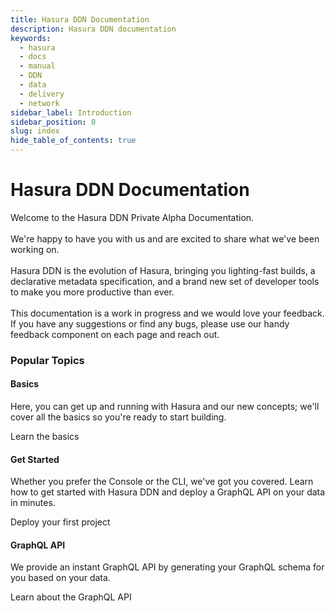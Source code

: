 ```yaml
---
title: Hasura DDN Documentation
description: Hasura DDN documentation
keywords:
  - hasura
  - docs
  - manual
  - DDN
  - data
  - delivery
  - network
sidebar_label: Introduction
sidebar_position: 0
slug: index
hide_table_of_contents: true
---
```



# Hasura DDN Documentation

<div className="gallery">
  <div className="sub-heading">
    <div className="front-matter">
      <p>
        Welcome to the Hasura DDN Private Alpha Documentation.
        <br />
        <br />
        We're happy to have you with us and are excited to share what we've been working on.
        <br />
        <br />
        Hasura DDN is the evolution of Hasura, bringing you lighting-fast builds, a declarative metadata specification,
        and a brand new set of developer tools to make you more productive than ever.
        <br />
        <br />
        This documentation is a work in progress and we would love your feedback. If you have any suggestions or find any
        bugs, please use our handy feedback component on each page and reach out.
      </p>
      <div>
        <Logo />
      </div>
    </div>
  </div>
  <div className="sub-heading">
    <h3>Popular Topics</h3>
  </div>
  <div className="card">
    <div className="card-header">
      <Basics />
      <h4>Basics</h4>
    </div>
    <p>
      Here, you can get up and running with Hasura and our new concepts; we'll cover all the basics so you're ready to
      start building.
    </p>
    <VersionedLink to="/basics/overview">
      Learn the basics <ArrowRight className="arrow" />
    </VersionedLink>
  </div>
  <div className="card">
    <div className="card-header">
      <Beaker />
      <h4>Get Started</h4>
    </div>
    <p>
      Whether you prefer the Console or the CLI, we've got you covered. Learn how to get started with Hasura DDN and
      deploy a GraphQL API on your data in minutes.
    </p>
    <VersionedLink to="/get-started/overview/">
      Deploy your first project <ArrowRight className="arrow" />
    </VersionedLink>
  </div>
  <div className="card">
    <div className="card-header">
      <GraphQL />
      <h4>GraphQL API</h4>
    </div>
    <p>We provide an instant GraphQL API by generating your GraphQL schema for you based on your data.</p>
    <VersionedLink to="/graphql-api/overview">
      Learn about the GraphQL API
      <ArrowRight className="arrow" />
    </VersionedLink>
  </div>
</div>
